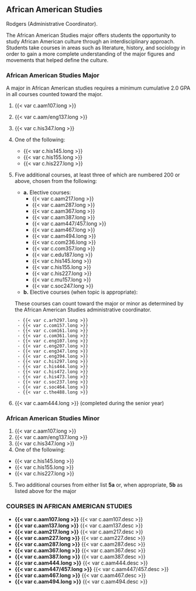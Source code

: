 ## African American Studies
Rodgers (Administrative Coordinator). 

The African American Studies major offers students the opportunity to study African American culture through an interdisciplinary approach.  Students take courses in areas such as literature, history, and sociology in order to gain a more complete understanding of the major figures and movements that helped define the culture.

### African American Studies Major 

A major in African American studies requires a minimum cumulative 2.0 GPA in all courses counted toward the major.

1. {{< var c.aam107.long >}} 
2. {{< var c.aam/eng137.long >}} 
3. {{< var c.his347.long >}} 
4. One of the following: 
  	- {{< var c.his145.long >}} 
  	- {{< var c.his155.long >}} 
  	- {{< var c.his227.long >}} 
    
5. Five additional courses, at least three of which are numbered 200 or above, chosen from the following: 
	- **a.** Elective courses:
		- {{< var c.aam217.long >}} 
		- {{< var c.aam287.long >}} 
		- {{< var c.aam367.long >}} 
		- {{< var c.aam387.long >}} 
		- {{< var c.aam447/457.long >}} 
		- {{< var c.aam467.long >}} 
		- {{< var c.aam494.long >}} 
		- {{< var c.com236.long >}} 
   		- {{< var c.com357.long >}} 
		- {{< var c.edu187.long >}} 
		- {{< var c.his145.long >}} 
		- {{< var c.his155.long >}} 
		- {{< var c.his227.long >}} 
		- {{< var c.mu157.long >}} 
		- {{< var c.soc247.long >}} 

	- **b.** Elective courses (when topic is appropriate):
	
	These courses can count toward the major or minor as determined by the African American Studies administrative coordinator. 
    
		- {{< var c.arh297.long >}} 
		- {{< var c.com157.long >}} 
		- {{< var c.com161.long >}} 
		- {{< var c.com361.long >}} 
		- {{< var c.eng107.long >}} 
		- {{< var c.eng207.long >}} 
		- {{< var c.eng347.long >}} 
		- {{< var c.eng394.long >}} 
		- {{< var c.his297.long >}} 
		- {{< var c.his444.long >}} 
		- {{< var c.his472.long >}} 
		- {{< var c.his473.long >}} 
		- {{< var c.soc237.long >}} 
		- {{< var c.soc464.long >}} 
		- {{< var c.the488.long >}} 

6. {{< var c.aam444.long >}} (completed during the senior year)

### African American Studies Minor 
1. {{< var c.aam107.long >}}     
2. {{< var c.aam/eng137.long >}} 
3. {{< var c.his347.long >}}     
4. One of the following:

  - {{< var c.his145.long >}} 
  - {{< var c.his155.long >}} 
  - {{< var c.his227.long >}} 

5. Two additional courses from either list **5a** or, when appropriate, **5b** as listed above for the major 

### COURSES IN AFRICAN AMERICAN STUDIES

- **{{< var c.aam107.long >}}** 
{{< var c.aam107.desc >}}
- **{{< var c.aam137.long >}}** 
{{< var c.aam137.desc >}}
- **{{< var c.aam217.long >}}** 
{{< var c.aam217.desc >}}
- **{{< var c.aam227.long >}}** 
{{< var c.aam227.desc >}}
- **{{< var c.aam287.long >}}** 
{{< var c.aam287.desc >}}
- **{{< var c.aam367.long >}}** 
{{< var c.aam367.desc >}}
- **{{< var c.aam387.long >}}** 
{{< var c.aam387.desc >}}
- **{{< var c.aam444.long >}}** 
{{< var c.aam444.desc >}}
- **{{< var c.aam447/457.long >}}** 
{{< var c.aam447/457.desc >}}
- **{{< var c.aam467.long >}}** 
{{< var c.aam467.desc >}}
- **{{< var c.aam494.long >}}** 
{{< var c.aam494.desc >}} 
